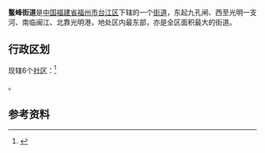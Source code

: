 {{中国乡级行政区|35/01/03/011/000
| 行政区全称 = 鳌峰街道
| 景观照片文件名 = 
| 景观照片描述 = 
| 汉语拼音 = 
| 通用拼音 = 
| 注音符號 = 
| 其它标音类型1 = 
| 其它标音1 = 
| 其它标音类型2 = 
| 其它标音2 = 
| 其它语言类型1 = 
| 其它语言地名1 = 
| 其它语言类型2 = 
| 其它语言地名2 = 
| 总面积 = 5.1平方千米
| 户籍人口 = 
| 户籍人口年份 = 
| 常住人口 = 3.58万人
| 常住人口年份 = 2019
| 人口密度 = 
| 行政区划 = 
| 官方网站 = 
| 政府驻地 = 
| 邮政编码 = 
| 电话区号 = 591
| 毗邻行政区 = 
| 位置图文件名 = 
| 位置图描述 = 
}}
'''鳌峰街道'''是[[中华人民共和国|中国]][[福建省|福建省]][[福州市|福州市]][[台江区|台江区]]下辖的一个[[街道办事处|街道]]，东起九孔闸、西至光明一支河、南临闽江、北靠光明港，地处区内最东部，亦是全区面积最大的街道。

== 行政区划 ==
{{PAGENAMEBASE}}现辖6个[[社区_(行政区划)|社区]]：<ref>{{PRC admin/ref sgc|35/01/03/011/000}}</ref>

{{PRC admin/children|35/01/03/011/000}}。

== 参考资料 ==
{{reflist}}

{{PRC admin/navcat|35/01/03/011/000}}
